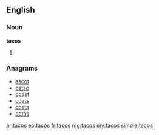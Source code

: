 {{also|TACOS}}
==English==

===Noun===
'''tacos'''

# {{plural of|[[taco]]}}

===Anagrams===
* [[ascot#English|ascot]]
* [[catso#English|catso]]
* [[coast#English|coast]]
* [[coats#English|coats]]
* [[costa#English|costa]]
* [[octas#English|octas]]

[[ar:tacos]]
[[eo:tacos]]
[[fr:tacos]]
[[mg:tacos]]
[[my:tacos]]
[[simple:tacos]]